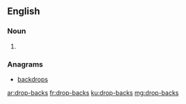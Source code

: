 ==English==

===Noun===
{{head|en|plural}}

# {{plural of|drop-back|lang=en}}

===Anagrams===
* [[backdrops#English|backdrops]]

[[ar:drop-backs]]
[[fr:drop-backs]]
[[ku:drop-backs]]
[[mg:drop-backs]]